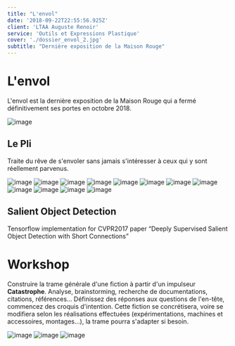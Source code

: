 ```yaml
---
title: "L'envol"
date: '2018-09-22T22:55:56.925Z'
client: 'LTAA Auguste Renoir'
service: 'Outils et Expressions Plastique'
cover: './dossier_envol_2.jpg'
subtitle: "Dernière exposition de la Maison Rouge"
---
```


# L'envol
L'envol est la dernière exposition de la Maison Rouge qui a fermé définitivement ses portes en octobre 2018.

![image](./dossier_envol_2.jpg)

## Le Pli

Traite du rêve de s'envoler sans jamais s'intéresser à ceux qui y sont réellement parvenus.

![image](./DSC08593.JPG)
![image](./DSC08596.JPG)
![image](./DSC08605.JPG)
![image](./DSC08606.JPG)
![image](./DSC08621.JPG)
![image](./DSC08624.JPG)
![image](./DSC08626.JPG)
![image](./DSC08630.JPG)
![image](./DSC08632.JPG)
![image](./DSC08634.JPG)
![image](./DSC08635.JPG)
![image](./DSC08636.JPG)

## Salient Object Detection
Tensorflow implementation for CVPR2017 paper
“Deeply Supervised Salient Object Detection with Short Connections”

# Workshop

Construire la trame générale d'une fiction à partir d'un impulseur **Catastrophe**.
Analyse, brainstorming, recherche de documentations, citations, références...
Définissez des réponses aux questions de l'en-tête, commencez des croquis d'intention.
Cette fiction se concrétisera, voire se modifiera selon les réalisations effectuées (expérimentations, machines et accessoires, montages...), la trame pourra s'adapter si besoin.

![image](./DSC08371.JPG)
![image](./DSC08380.JPG)
![image](./DSC08390.JPG)
